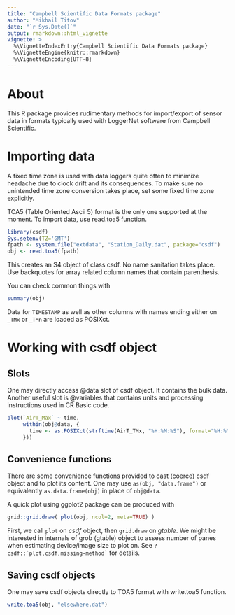 ```yaml
---
title: "Campbell Scientific Data Formats package"
author: "Mikhail Titov"
date: "`r Sys.Date()`"
output: rmarkdown::html_vignette
vignette: >
  %\VignetteIndexEntry{Campbell Scientific Data Formats package}
  %\VignetteEngine{knitr::rmarkdown}
  %\VignetteEncoding{UTF-8}
---
```

# About

This R package provides rudimentary methods for import/export of sensor data in formats typically used with LoggerNet software from Campbell Scientific.

# Importing data

A fixed time zone is used with data loggers quite often to minimize headache due to clock drift and its consequences. To make sure no unintended time zone conversion takes place, set some fixed time zone explicitly.

TOA5 (Table Oriented Ascii 5) format is the only one supported at the moment. To import data, use read.toa5 function.

```r
library(csdf)
Sys.setenv(TZ='GMT')
fpath <- system.file("extdata", "Station_Daily.dat", package="csdf")
obj <- read.toa5(fpath)
```

This creates an S4 object of class csdf. No name sanitation takes place. Use backquotes for array related column names that contain parenthesis.

You can check common things with
```r
summary(obj)
```

Data for `TIMESTAMP` as well as other columns with names ending either on `_TMx` or `_TMn` are loaded as POSIXct.

# Working with csdf object

## Slots

One may directly access @data slot of csdf object. It contains the bulk data. Another useful slot is @variables that contains units and processing instructions used in CR Basic code.

```r
plot(`AirT_Max` ~ time,
     within(obj@data, {
       time <- as.POSIXct(strftime(AirT_TMx, "%H:%M:%S"), format="%H:%M:%S")
     }))
```

## Convenience functions

There are some convenience functions provided to cast (coerce) csdf object and to plot its content. One may use `as(obj, "data.frame")` or equivalently `as.data.frame(obj)` in place of `obj@data`.

A quick plot using ggplot2 package can be produced with
```r
grid::grid.draw( plot(obj, ncol=2, meta=TRUE) )
```

First, we call `plot` on *csdf* object, then `grid.draw` on *gtable*. We might be interested in internals of grob (gtable) object to assess number of panes when estimating device/image size to plot on. See ``?csdf::`plot,csdf,missing-method` `` for details.

## Saving csdf objects

One may save csdf objects directly to TOA5 format with write.toa5 function.

```r
write.toa5(obj, "elsewhere.dat")
```
